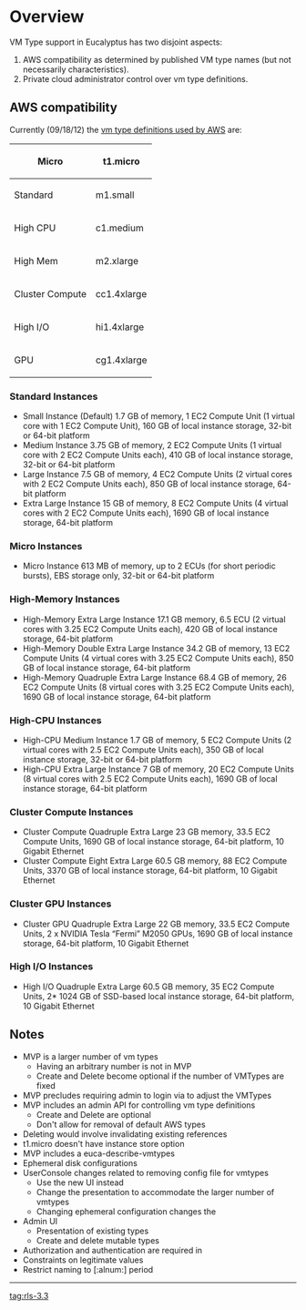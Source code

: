 
= Overview =

VM Type support in Eucalyptus has two disjoint aspects:

# AWS compatibility as determined by published VM type names (but not necessarily characteristics).
# Private cloud administrator control over vm type definitions.



== AWS compatibility ==
Currently (09/18/12) the [[http://aws.amazon.com/ec2/instance-types/|vm type definitions used by AWS]] are:
{|
! Micro 
| t1.micro 
|-
! Standard 
| m1.small 
| m1.medium 
| m1.large 
| m1.xlarge 
|-
! High CPU 
| c1.medium 
| c1.xlarge 
|- 
! High Mem 
| m2.xlarge 
| m2.2xlarge 
| m2.4xlarge 
|- 
! Cluster Compute 
| cc1.4xlarge 
| cc2.8xlarge
|-
! High I/O 
| hi1.4xlarge 
|-
! GPU 
| cg1.4xlarge 
|}

=== Standard Instances ===
* Small Instance (Default) 1.7 GB of memory, 1 EC2 Compute Unit (1 virtual core with 1 EC2 Compute Unit), 160 GB of local instance storage, 32-bit or 64-bit platform
* Medium Instance 3.75 GB of memory, 2 EC2 Compute Units (1 virtual core with 2 EC2 Compute Units each), 410 GB of local instance storage, 32-bit or 64-bit platform
* Large Instance 7.5 GB of memory, 4 EC2 Compute Units (2 virtual cores with 2 EC2 Compute Units each), 850 GB of local instance storage, 64-bit platform
* Extra Large Instance 15 GB of memory, 8 EC2 Compute Units (4 virtual cores with 2 EC2 Compute Units each), 1690 GB of local instance storage, 64-bit platform

=== Micro Instances ===
* Micro Instance 613 MB of memory, up to 2 ECUs (for short periodic bursts), EBS storage only, 32-bit or 64-bit platform

=== High-Memory Instances ===
* High-Memory Extra Large Instance 17.1 GB memory, 6.5 ECU (2 virtual cores with 3.25 EC2 Compute Units each), 420 GB of local instance storage, 64-bit platform
* High-Memory Double Extra Large Instance 34.2 GB of memory, 13 EC2 Compute Units (4 virtual cores with 3.25 EC2 Compute Units each), 850 GB of local instance storage, 64-bit platform
* High-Memory Quadruple Extra Large Instance 68.4 GB of memory, 26 EC2 Compute Units (8 virtual cores with 3.25 EC2 Compute Units each), 1690 GB of local instance storage, 64-bit platform

=== High-CPU Instances ===
* High-CPU Medium Instance 1.7 GB of memory, 5 EC2 Compute Units (2 virtual cores with 2.5 EC2 Compute Units each), 350 GB of local instance storage, 32-bit or 64-bit platform
* High-CPU Extra Large Instance 7 GB of memory, 20 EC2 Compute Units (8 virtual cores with 2.5 EC2 Compute Units each), 1690 GB of local instance storage, 64-bit platform

=== Cluster Compute Instances ===
* Cluster Compute Quadruple Extra Large 23 GB memory, 33.5 EC2 Compute Units, 1690 GB of local instance storage, 64-bit platform, 10 Gigabit Ethernet
* Cluster Compute Eight Extra Large 60.5 GB memory, 88 EC2 Compute Units, 3370 GB of local instance storage, 64-bit platform, 10 Gigabit Ethernet

=== Cluster GPU Instances ===
* Cluster GPU Quadruple Extra Large 22 GB memory, 33.5 EC2 Compute Units, 2 x NVIDIA Tesla “Fermi” M2050 GPUs, 1690 GB of local instance storage, 64-bit platform, 10 Gigabit Ethernet

=== High I/O Instances ===
* High I/O Quadruple Extra Large 60.5 GB memory, 35 EC2 Compute Units, 2* 1024 GB of SSD-based local instance storage, 64-bit platform, 10 Gigabit Ethernet

== Notes ==
* MVP is a larger number of vm types
** Having an arbitrary number is not in MVP
** Create and Delete become optional if the number of VMTypes are fixed
* MVP precludes requiring admin to login via to adjust the VMTypes
* MVP includes an admin API for controlling vm type definitions
** Create and Delete are optional
** Don't allow for removal of default AWS types
* Deleting would involve invalidating existing references
* t1.micro doesn't have instance store option
* MVP includes a euca-describe-vmtypes
* Ephemeral disk configurations
* UserConsole changes related to removing config file for vmtypes
** Use the new UI instead
** Change the presentation to accommodate the larger number of vmtypes
** Changing ephemeral configuration changes the 
* Admin UI 
** Presentation of existing types
** Create and delete mutable types
* Authorization and authentication are required in 
* Constraints on legitimate values
* Restrict naming to [:alnum:] period

----
[[tag:rls-3.3]]
